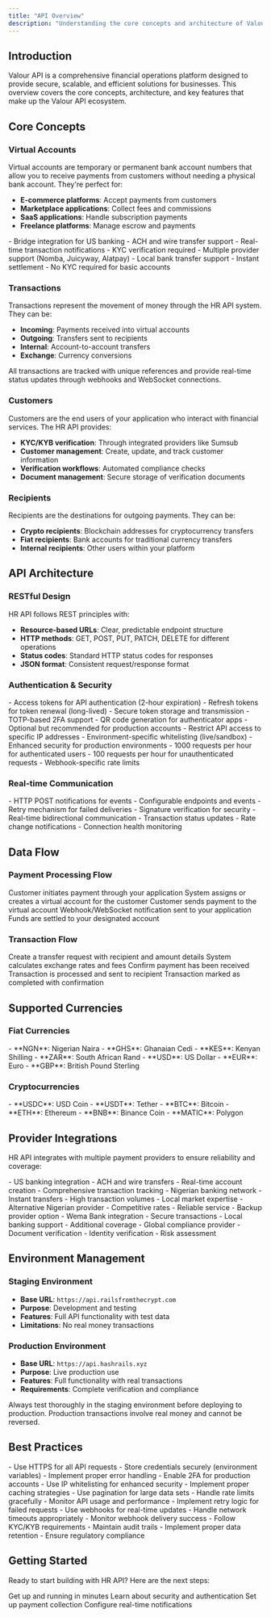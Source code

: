 ```yaml
---
title: "API Overview"
description: "Understanding the core concepts and architecture of Valour API"
---
```


## Introduction

Valour API is a comprehensive financial operations platform designed to provide secure, scalable, and efficient solutions for businesses. This overview covers the core concepts, architecture, and key features that make up the Valour API ecosystem.

## Core Concepts

### Virtual Accounts

Virtual accounts are temporary or permanent bank account numbers that allow you to receive payments from customers without needing a physical bank account. They're perfect for:

- **E-commerce platforms**: Accept payments from customers
- **Marketplace applications**: Collect fees and commissions
- **SaaS applications**: Handle subscription payments
- **Freelance platforms**: Manage escrow and payments

<CardGroup cols={2}>
  <Card title="USD Virtual Accounts" icon="dollar-sign">
    - Bridge integration for US banking
    - ACH and wire transfer support
    - Real-time transaction notifications
    - KYC verification required
  </Card>
  <Card title="NGN Virtual Accounts" icon="naira-sign">
    - Multiple provider support (Nomba, Juicyway, Alatpay)
    - Local bank transfer support
    - Instant settlement
    - No KYC required for basic accounts
  </Card>
</CardGroup>

### Transactions

Transactions represent the movement of money through the HR API system. They can be:

- **Incoming**: Payments received into virtual accounts
- **Outgoing**: Transfers sent to recipients
- **Internal**: Account-to-account transfers
- **Exchange**: Currency conversions

<Info>
All transactions are tracked with unique references and provide real-time status updates through webhooks and WebSocket connections.
</Info>

### Customers

Customers are the end users of your application who interact with financial services. The HR API provides:

- **KYC/KYB verification**: Through integrated providers like Sumsub
- **Customer management**: Create, update, and track customer information
- **Verification workflows**: Automated compliance checks
- **Document management**: Secure storage of verification documents

### Recipients

Recipients are the destinations for outgoing payments. They can be:

- **Crypto recipients**: Blockchain addresses for cryptocurrency transfers
- **Fiat recipients**: Bank accounts for traditional currency transfers
- **Internal recipients**: Other users within your platform

## API Architecture

### RESTful Design

HR API follows REST principles with:

- **Resource-based URLs**: Clear, predictable endpoint structure
- **HTTP methods**: GET, POST, PUT, PATCH, DELETE for different operations
- **Status codes**: Standard HTTP status codes for responses
- **JSON format**: Consistent request/response format

### Authentication & Security

<AccordionGroup>
  <Accordion title="JWT Tokens">
    - Access tokens for API authentication (2-hour expiration)
    - Refresh tokens for token renewal (long-lived)
    - Secure token storage and transmission
  </Accordion>
  <Accordion title="Two-Factor Authentication">
    - TOTP-based 2FA support
    - QR code generation for authenticator apps
    - Optional but recommended for production accounts
  </Accordion>
  <Accordion title="IP Whitelisting">
    - Restrict API access to specific IP addresses
    - Environment-specific whitelisting (live/sandbox)
    - Enhanced security for production environments
  </Accordion>
  <Accordion title="Rate Limiting">
    - 1000 requests per hour for authenticated users
    - 100 requests per hour for unauthenticated requests
    - Webhook-specific rate limits
  </Accordion>
</AccordionGroup>

### Real-time Communication

<CardGroup cols={2}>
  <Card title="Webhooks" icon="webhook">
    - HTTP POST notifications for events
    - Configurable endpoints and events
    - Retry mechanism for failed deliveries
    - Signature verification for security
  </Card>
  <Card title="WebSocket" icon="wifi">
    - Real-time bidirectional communication
    - Transaction status updates
    - Rate change notifications
    - Connection health monitoring
  </Card>
</CardGroup>

## Data Flow

### Payment Processing Flow

<Steps>
  <Step title="Customer Initiation">
    Customer initiates payment through your application
  </Step>
  <Step title="Virtual Account Assignment">
    System assigns or creates a virtual account for the customer
  </Step>
  <Step title="Payment Processing">
    Customer sends payment to the virtual account
  </Step>
  <Step title="Notification">
    Webhook/WebSocket notification sent to your application
  </Step>
  <Step title="Settlement">
    Funds are settled to your designated account
  </Step>
</Steps>

### Transaction Flow

<Steps>
  <Step title="Transaction Creation">
    Create a transfer request with recipient and amount details
  </Step>
  <Step title="Rate Calculation">
    System calculates exchange rates and fees
  </Step>
  <Step title="Payment Confirmation">
    Confirm payment has been received
  </Step>
  <Step title="Processing">
    Transaction is processed and sent to recipient
  </Step>
  <Step title="Completion">
    Transaction marked as completed with confirmation
  </Step>
</Steps>

## Supported Currencies

### Fiat Currencies

<CardGroup cols={2}>
  <Card title="African Currencies" icon="globe-africa">
    - **NGN**: Nigerian Naira
    - **GHS**: Ghanaian Cedi
    - **KES**: Kenyan Shilling
    - **ZAR**: South African Rand
  </Card>
  <Card title="International Currencies" icon="globe">
    - **USD**: US Dollar
    - **EUR**: Euro
    - **GBP**: British Pound Sterling
  </Card>
</CardGroup>

### Cryptocurrencies

<CardGroup cols={2}>
  <Card title="Stablecoins" icon="coins">
    - **USDC**: USD Coin
    - **USDT**: Tether
  </Card>
  <Card title="Major Cryptocurrencies" icon="bitcoin">
    - **BTC**: Bitcoin
    - **ETH**: Ethereum
    - **BNB**: Binance Coin
    - **MATIC**: Polygon
  </Card>
</CardGroup>

## Provider Integrations

HR API integrates with multiple payment providers to ensure reliability and coverage:

<AccordionGroup>
  <Accordion title="Bridge (USD)">
    - US banking integration
    - ACH and wire transfers
    - Real-time account creation
    - Comprehensive transaction tracking
  </Accordion>
  <Accordion title="Nomba (NGN)">
    - Nigerian banking network
    - Instant transfers
    - High transaction volumes
    - Local market expertise
  </Accordion>
  <Accordion title="Juicyway (NGN)">
    - Alternative Nigerian provider
    - Competitive rates
    - Reliable service
    - Backup provider option
  </Accordion>
  <Accordion title="Alatpay (NGN)">
    - Wema Bank integration
    - Secure transactions
    - Local banking support
    - Additional coverage
  </Accordion>
  <Accordion title="Sumsub (KYC/KYB)">
    - Global compliance provider
    - Document verification
    - Identity verification
    - Risk assessment
  </Accordion>
</AccordionGroup>

## Environment Management

### Staging Environment

- **Base URL**: `https://api.railsfromthecrypt.com`
- **Purpose**: Development and testing
- **Features**: Full API functionality with test data
- **Limitations**: No real money transactions

### Production Environment

- **Base URL**: `https://api.hashrails.xyz`
- **Purpose**: Live production use
- **Features**: Full functionality with real transactions
- **Requirements**: Complete verification and compliance

<Warning>
Always test thoroughly in the staging environment before deploying to production. Production transactions involve real money and cannot be reversed.
</Warning>

## Best Practices

<AccordionGroup>
  <Accordion title="Security">
    - Use HTTPS for all API requests
    - Store credentials securely (environment variables)
    - Implement proper error handling
    - Enable 2FA for production accounts
    - Use IP whitelisting for enhanced security
  </Accordion>
  <Accordion title="Performance">
    - Implement proper caching strategies
    - Use pagination for large data sets
    - Handle rate limits gracefully
    - Monitor API usage and performance
  </Accordion>
  <Accordion title="Reliability">
    - Implement retry logic for failed requests
    - Use webhooks for real-time updates
    - Handle network timeouts appropriately
    - Monitor webhook delivery success
  </Accordion>
  <Accordion title="Compliance">
    - Follow KYC/KYB requirements
    - Maintain audit trails
    - Implement proper data retention
    - Ensure regulatory compliance
  </Accordion>
</AccordionGroup>

## Getting Started

Ready to start building with HR API? Here are the next steps:

<CardGroup cols={2}>
  <Card
    title="Quick Start"
    icon="rocket"
    href="/quickstart"
  >
    Get up and running in minutes
  </Card>
  <Card
    title="Authentication"
    icon="shield-check"
    href="/authentication"
  >
    Learn about security and authentication
  </Card>
  <Card
    title="Virtual Accounts"
    icon="credit-card"
    href="/guides/virtual-accounts"
  >
    Set up payment collection
  </Card>
  <Card
    title="Webhooks"
    icon="webhook"
    href="/concepts/webhooks"
  >
    Configure real-time notifications
  </Card>
</CardGroup>
